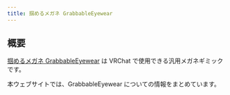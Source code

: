 ```yaml
---
title: 掴めるメガネ GrabbableEyewear
---
```



## 概要

[掴めるメガネ GrabbableEyewear](https://hiromelon.booth.pm/items/6832055) は VRChat で使用できる汎用メガネギミックです。

本ウェブサイトでは、GrabbableEyewear についての情報をまとめています。

<LinkCard title="導入方法に進む" href="installation" />
